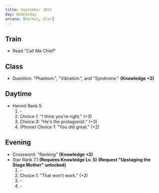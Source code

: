 ```yaml
---
title: September 28th
day: Wednesday
arcana: [Hermit, Star]
---
```


## Train
- Read "Call Me Chief"

## Class
- Question: "Phantom.", "Vibration.", and "Syndrome." **(Knowledge +2)**

## Daytime
- Hermit Rank 5
    1. \-
    1. Choice 1: "I think you're right." (+3)
    1. Choice 3: "He's the protagonist." (+3)
    1. (Phone) Choice 1: "You did great." (+2)

## Evening
- Crossword: "Ranking" **(Knowledge +2)**
- Star Rank 7.1 **(Requires Knowledge Lv. 5)** **(Request "Upstaging the Stage Mother" unlocked)**
    1. \-
    1. Choice 1: "That won't work." (+2)
    1. \-
    1. \-